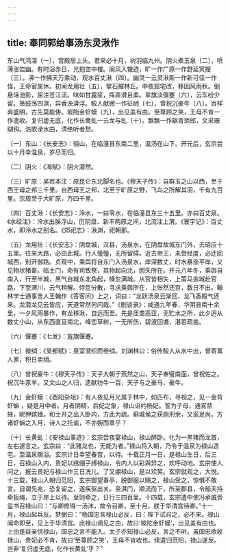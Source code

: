 ```yaml
---
---
---
```

title: 奉同郭给事汤东灵湫作
---




东山气鸿濛〔一〕，宫殿居上头。君来必十月，树羽临九州。阴火煮玉泉〔二〕，喷薄涨岩幽。有时浴赤日，光抱空中楼。阆风入辙迹，旷一作广原一作野延冥搜〔三〕。沸一作拂天万乘动，观水百丈湫〔四〕。幽灵一云灵湫斯一作新可佳一作怪，王命官属休。初闻龙用壮〔五〕，擘石摧林丘。中夜窟宅改，移因风雨秋。倒悬瑶池影，屈注苍江流。味如甘露浆，挥弄滑且柔。翠旗淡偃蹇〔六〕，云车纷少留。箫鼓荡四溟，异香泱漭浮。鲛人献微一作征绡〔七〕，曾祝沉豪牛〔八〕。百祥奔盛明，古先莫能俦。坡陁金虾蟆〔九〕，出见盖有由。至尊顾之笑，王母不肯一作遣收。复归虚无底，化作长黄虬一云龙与虬〔十〕。飘飘一作飖青琐郎，文采珊瑚钩。浩歌渌水曲，清绝听者愁。

〔一〕东山：《长安志》：骊山，在临潼县东南二里，温汤在山下。开元后，玄宗尝以十月幸温泉，岁尽而归。

〔二〕阴火：《海赋》：阴火潜然。

〔三〕旷原：吴若本注：原昆仑东北脚名也。《穆天子传》：自群玉之山以西，至于西王母之邦三千里。自西母王之邦，北至于旷原之野，飞鸟之所解其羽，千有九百里。宗周至于大旷原，万四千里。

〔四〕百丈湫：《长安志》：泠水，一曰零水，在临潼县东三十五里。亦曰百丈泉。《水经注》：泠水出胏浮山，历阴盘、新丰两原之间，北流注上渭。《寰宇记》：百丈水，即泠水之别名。《郊祀志》：湫渊，祀朝那。

〔五〕龙用壮：《长安志》：阴盘城，汉县，汤泉水，在阴盘故城东门外，去昭应十五里。往来大路，必由此城。行人憧憧，无所留碍。近古帝王，未尝经度，必迂回城西，别开御路。贞观中，乘舆将自东门入汤泉水，岸深数丈，时水暴涨平岸，又见物状猪畜。临土门，命有司致祭，其物起向北，因失所在。开元八年冬，乘舆自南入，行至半城，黑气自城东北角起，倏忽满城。从官皆相失，上策马逾城赴官路，下至渭川，云气稍解。侍臣分散，寻求乘舆所在，上怅然还宫，数日不出。翰林学士通事舍人王翰作《答客问》上之，词曰：“龙跃汤泉云渐回，龙飞香殿气还来。龙潜龙见云皆应，天道常然何问哉。”《剧谈录》：咸通九年春，华阴县南十余里，一夕风雨暴作，有龙移湫，自远而至。先是厓垄高亚，无贮水之所，此夕迥从数丈小山，从东西直亘南北，峰峦草树，一无所伤，碧波回塘，湛若疏凿。

〔六〕偃蹇：《七发》：旌旗偃蹇。

〔七〕微绡：《吴都赋》：泉室潜织而卷绡。刘渊林曰：俗传鲛人从水中出，曾寄寓人家，积日卖绡。

〔八〕曾祝豪牛：《穆天子传》：天子大朝于燕然之山，天子奉璧南面，曾祝佐之。祝沉牛豕羊，又文山之人归，遗献牥牛一百，天子与之豪马、豪牛。

〔九〕金虾蟆：《酉阳杂俎》：有人夜见月光属于林中，如匹布，寻视之，见一金背虾䗫 ，疑是月中者。月者阴精，后妃之象，禄山谄约杨妃。誓为子母，通宵禁掖，昵狎嫔嫱。和士开之出入卧内，方此为疏。蓟城侯之获厕刑余，又奚足尚。方诸虾䗫之入月，诗人之托谕，不亦婉而章乎？

〔十〕长黄虬：《安禄山事迹》：玄宗尝夜宴禄山，禄山醉卧。化为一黑猪而龙首，左右遽言之。玄宗曰：“此猪龙也，无能为者。”禄山将入朝，乃令于温泉为禄山造宅。至温泉赐浴。玄宗计日幸望春宫，以待。十载正月一日，是禄山生日，后三日，召禄山入内，贵妃以绣绷子缚禄山，令内人以彩舆舁之，欢呼动地。玄宗使人问之，报云贵妃与禄山作三日洗儿。了又绷禄山，是以欢笑。玄宗就观之，大悦。十三载，禄山入朝归范阳，玄宗御望春亭，脱御服以赐之，禄山受之，惊惧不敢言。自谓先兆，恐复留之，遂疾驱出关。至淇门，顺流而下，所至郡县，令船夫持牵扳绳，立于岸上以待。至则牵之，日行三四百里。十四载，玄宗遣中使冯承威赍玺书召禄山曰：“与卿修得一汤沐，故令召卿，至十月，朕于华清宫待卿。”十一月，禄山起兵反。梦弼曰：“杨国忠言禄山必反，曰：陛下试召之，必不来。禄山闻命即至，见上于华清宫。此禄山谒见之由，故曰‘坡陀金虾蟆’，出见盖有由也。上由是益亲信禄山，国忠之言不能入。太子亦知禄山必反，言之不听。虽国忠欲收禄山，贵妃必不肯，故曰‘至尊顾之笑’，王母不肯收也。续遣归范阳，禄山遂反。岂非‘复归虚无底，化作长黄虬’乎？”